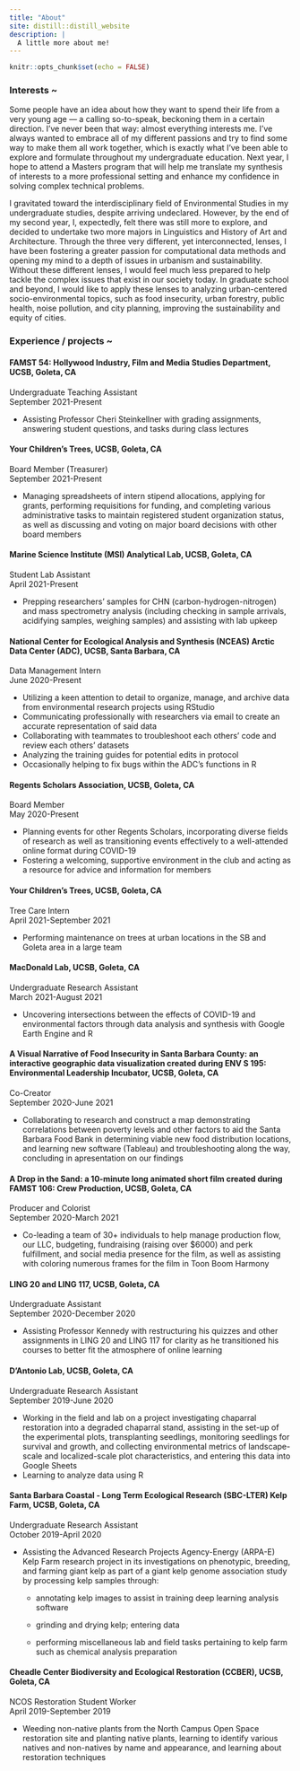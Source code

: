 ```yaml
---
title: "About"
site: distill::distill_website
description: |
  A little more about me!
---
```


```r
knitr::opts_chunk$set(echo = FALSE)
```

### Interests ~

Some people have an idea about how they want to spend their life from a very young age — a calling so-to-speak, beckoning them in a certain direction. I’ve never been that way: almost everything interests me. I’ve always wanted to embrace all of my different passions and try to find some way to make them all work together, which is exactly what I’ve been able to explore and formulate throughout my undergraduate education. Next year, I hope to attend a Masters program that will help me translate my synthesis of interests to a more professional setting and enhance my confidence in solving complex technical problems.

I gravitated toward the interdisciplinary field of Environmental Studies in my undergraduate studies, despite arriving undeclared. However, by the end of my second year, I, expectedly, felt there was still more to explore, and decided to undertake two more majors in Linguistics and History of Art and Architecture. Through the three very different, yet interconnected, lenses, I have been fostering a greater passion for computational data methods and opening my mind to a depth of issues in urbanism and sustainability. Without these different lenses, I would feel much less prepared to help tackle the complex issues that exist in our society today. In graduate school and beyond, I would like to apply these lenses to analyzing urban-centered socio-environmental topics, such as food insecurity, urban forestry, public health, noise pollution, and city planning, improving the sustainability and equity of cities.

### Experience / projects ~

#### FAMST 54: Hollywood Industry, Film and Media Studies Department, UCSB, Goleta, CA  
Undergraduate Teaching Assistant  
September 2021-Present  

* Assisting Professor Cheri Steinkellner with grading assignments, answering student questions, and tasks during class lectures

#### Your Children’s Trees, UCSB, Goleta, CA  
Board Member (Treasurer)  
September 2021-Present  

* Managing spreadsheets of intern stipend allocations, applying for grants, performing requisitions for funding, and completing various administrative tasks to maintain registered student organization status, as well as discussing and voting on major board decisions with other board members

#### Marine Science Institute (MSI) Analytical Lab, UCSB, Goleta, CA  
Student Lab Assistant  
April 2021-Present  

* Prepping researchers’ samples for CHN (carbon-hydrogen-nitrogen) and mass spectrometry analysis (including checking in sample arrivals, acidifying samples, weighing samples) and assisting with lab upkeep

#### National Center for Ecological Analysis and Synthesis (NCEAS) Arctic Data Center (ADC), UCSB, Santa Barbara, CA  
Data Management Intern  
June 2020-Present  

* Utilizing a keen attention to detail to organize, manage, and archive data from environmental research projects using RStudio
* Communicating professionally with researchers via email to create an accurate representation of said data
* Collaborating with teammates to troubleshoot each others’ code and review each others’ datasets
* Analyzing the training guides for potential edits in protocol
* Occasionally helping to fix bugs within the ADC’s functions in R

#### Regents Scholars Association, UCSB, Goleta, CA  
Board Member  
May 2020-Present  

* Planning events for other Regents Scholars, incorporating diverse fields of research as well as transitioning events effectively to a well-attended online format during COVID-19
* Fostering a welcoming, supportive environment in the club and acting as a resource for advice and information for members

#### Your Children’s Trees, UCSB, Goleta, CA  
Tree Care Intern  
April 2021-September 2021  

* Performing maintenance on trees at urban locations in the SB and Goleta area in a large team

#### MacDonald Lab, UCSB, Goleta, CA  
Undergraduate Research Assistant  
March 2021-August 2021  

* Uncovering intersections between the effects of COVID-19 and environmental factors through data analysis and synthesis with Google Earth Engine and R

#### A Visual Narrative of Food Insecurity in Santa Barbara County: an interactive geographic data visualization created during ENV S 195: Environmental Leadership Incubator, UCSB, Goleta, CA  
Co-Creator  
September 2020-June 2021  

* Collaborating to research and construct a map demonstrating correlations between poverty levels and other factors to aid the Santa Barbara Food Bank in determining viable new food distribution locations, and learning new software (Tableau) and troubleshooting along the way, concluding in apresentation on our findings

#### A Drop in the Sand: a 10-minute long animated short film created during FAMST 106: Crew Production, UCSB, Goleta, CA  
Producer and Colorist  
September 2020-March 2021  

* Co-leading a team of 30+ individuals to help manage production flow, our LLC, budgeting, fundraising (raising over $6000) and perk fulfillment, and social media presence for the film, as well as assisting with coloring numerous frames for the film in Toon Boom Harmony

#### LING 20 and LING 117, UCSB, Goleta, CA  
Undergraduate Assistant  
September 2020-December 2020  

* Assisting Professor Kennedy with restructuring his quizzes and other assignments in LING 20 and LING 117 for clarity as he transitioned his courses to better fit the atmosphere of online learning

#### D’Antonio Lab, UCSB, Goleta, CA  
Undergraduate Research Assistant  
September 2019-June 2020  

* Working in the field and lab on a project investigating chaparral restoration into a degraded chaparral stand, assisting in the set-up of the experimental plots, transplanting seedlings, monitoring seedlings for survival and growth, and collecting environmental metrics of landscape-scale and localized-scale plot characteristics, and entering this data into Google Sheets
* Learning to analyze data using R

#### Santa Barbara Coastal - Long Term Ecological Research (SBC-LTER) Kelp Farm, UCSB, Goleta, CA
Undergraduate Research Assistant  
October 2019-April 2020  

* Assisting the Advanced Research Projects Agency-Energy (ARPA-E) Kelp Farm research project in its investigations on phenotypic, breeding, and farming giant kelp as part of a giant kelp genome association study by processing kelp samples through:  

  * annotating kelp images to assist in training deep learning analysis software  
  
  * grinding and drying kelp; entering data  
  
  * performing miscellaneous lab and field tasks pertaining to kelp farm such as chemical analysis preparation  

#### Cheadle Center Biodiversity and Ecological Restoration (CCBER), UCSB, Goleta, CA  
NCOS Restoration Student Worker  
April 2019-September 2019  

* Weeding non-native plants from the North Campus Open Space restoration site and planting native plants, learning to identify various natives and non-natives by name and appearance, and learning about restoration techniques
